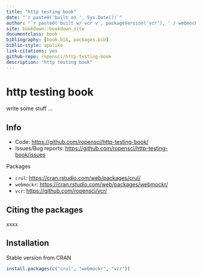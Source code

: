 ```yaml
--- 
title: "http testing book"
date: "`r paste0('built on ', Sys.Date())`"
author: "`r paste0('built w/ vcr v', packageVersion('vcr'), ' / webmockr v', packageVersion('webmockr'), ' / crul v', packageVersion('crul'))`"
site: bookdown::bookdown_site
documentclass: book
bibliography: [book.bib, packages.bib]
biblio-style: apalike
link-citations: yes
github-repo: ropensci/http-testing-book
description: "http testing book"
---
```


# http testing book

write some stuff ...

## Info

* Code: <https://github.com/ropensci/http-testing-book/>
* Issues/Bug reports: <https://github.com/ropensci/http-testing-book/issues>

Packages

* `crul`: <https://cran.rstudio.com/web/packages/crul/>
* `webmockr`: <https://cran.rstudio.com/web/packages/webmockr/>
* `vcr`: <https://github.com/ropensci/vcr/>

## Citing the packages

xxxx

## Installation

Stable version from CRAN

```r
install.packages(c("crul", "webmockr", "vcr"))
```
